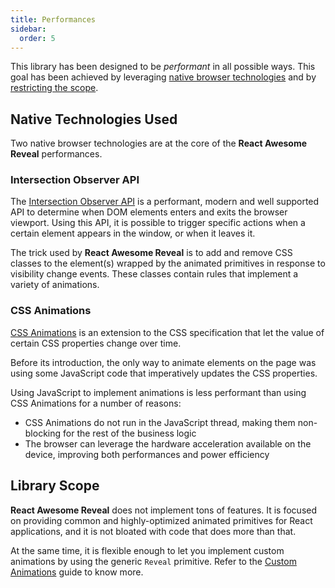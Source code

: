 ```yaml
---
title: Performances
sidebar:
  order: 5
---
```


This library has been designed to be _performant_ in all possible ways. This goal has been achieved by leveraging [native browser technologies](#native-technologies-used) and by [restricting the scope](#library-scope).

## Native Technologies Used

Two native browser technologies are at the core of the **React Awesome Reveal** performances.

### Intersection Observer API

The [Intersection Observer API](https://developer.mozilla.org/en-US/docs/Web/API/Intersection_Observer_API) is a performant, modern and well supported API to determine when DOM elements enters and exits the browser viewport. Using this API, it is possible to trigger specific actions when a certain element appears in the window, or when it leaves it.

The trick used by **React Awesome Reveal** is to add and remove CSS classes to the element(s) wrapped by the animated primitives in response to visibility change events. These classes contain rules that implement a variety of animations.

### CSS Animations

[CSS Animations](https://developer.mozilla.org/en-US/docs/Web/CSS/CSS_Animations) is an extension to the CSS specification that let the value of certain CSS properties change over time.

Before its introduction, the only way to animate elements on the page was using some JavaScript code that imperatively updates the CSS properties.

Using JavaScript to implement animations is less performant than using CSS Animations for a number of reasons:

- CSS Animations do not run in the JavaScript thread, making them non-blocking for the rest of the business logic
- The browser can leverage the hardware acceleration available on the device, improving both performances and power efficiency

## Library Scope

**React Awesome Reveal** does not implement tons of features. It is focused on providing common and highly-optimized animated primitives for React applications, and it is not bloated with code that does more than that.

At the same time, it is flexible enough to let you implement custom animations by using the generic `Reveal` primitive. Refer to the [Custom Animations](/guides/custom-animations) guide to know more.
